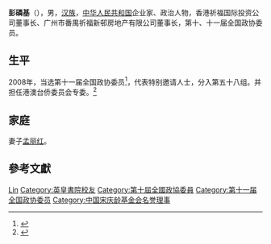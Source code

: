 '''彭磷基'''（{{bd|1940年|7月|}}），男，[[汉族|汉族]]，[[中华人民共和国|中华人民共和国]]企业家、政治人物，香港祈福国际投资公司董事长、广州市番禺祈福新邨房地产有限公司董事长，第十、十一届全国政协委员。

== 生平 ==
2008年，当选第十一届全国政协委员<ref>{{cite news|title=第十一届全国政协委员名单|url=http://www.indaa.com.cn/zt/2009qglh/zxzs/200903/t20090303_127573.html|accessdate=2013-04-09|newspaper=新华社北京1月25日电 中国人民政治协商会议第十一届全国委员会委员名单(共2237人，2008年1月25日政协第十届全国委员会常务委员会第二十次会议通过)|date=2008年1月25日|deadurl=yes|archiveurl=https://web.archive.org/web/20130928014403/http://www.indaa.com.cn/zt/2009qglh/zxzs/200903/t20090303_127573.html|archivedate=2013年9月28日|df=}}</ref>，代表特别邀请人士，分入第五十八组。并担任港澳台侨委员会专委。<ref>{{cite news|title=全国政协信息-彭磷基|url=http://www.cppcc.gov.cn/CMS/wylibary/showJcwyxtInfoWylibary.action?tabJcwyxt.guid=11W0021580&wytype=wjwy|accessdate=2013-04-11|newspaper=全国政协委员会|archive-date=2019-08-02|archive-url=https://web.archive.org/web/20190802050948/http://www.cppcc.gov.cn/CMS/wylibary/showJcwyxtInfoWylibary.action?tabJcwyxt.guid=11W0021580&wytype=wjwy|dead-url=no}}</ref>

== 家庭 ==
妻子[[孟丽红|孟丽红]]。

== 參考文獻 ==
{{reflist}}

{{中国政治人物小作品}}
{{中国宋庆龄基金会第七届理事会}}

{{Authority control}}
{{DEFAULTSORT:Peng彭}}
[[Category:彭姓|Lin]]
[[Category:英皇書院校友|Category:英皇書院校友]]
[[Category:第十屆全國政協委員|Category:第十屆全國政協委員]]
[[Category:第十一届全国政协委员|Category:第十一届全国政协委员]]
[[Category:中国宋庆龄基金会名誉理事|Category:中国宋庆龄基金会名誉理事]]